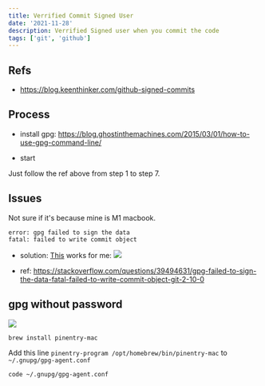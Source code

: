 ```yaml
---
title: Verrified Commit Signed User
date: '2021-11-28'
description: Verrified Signed user when you commit the code
tags: ['git', 'github']
---
```


## Refs
- https://blog.keenthinker.com/github-signed-commits

## Process

- install gpg: https://blog.ghostinthemachines.com/2015/03/01/how-to-use-gpg-command-line/

- start

Just follow the ref above from step 1 to step 7.

## Issues

Not sure if it's because mine is M1 macbook.

```
error: gpg failed to sign the data
fatal: failed to write commit object
```

- solution:
[This](https://stackoverflow.com/questions/41052538/git-error-gpg-failed-to-sign-data/41054093) works for me:
![](https://i.imgur.com/mGUKZa6.png)

- ref: 
https://stackoverflow.com/questions/39494631/gpg-failed-to-sign-the-data-fatal-failed-to-write-commit-object-git-2-10-0


## gpg without password

![](https://i.imgur.com/aNlWnvW.png)

`brew install pinentry-mac` 

Add this line `pinentry-program /opt/homebrew/bin/pinentry-mac` to `~/.gnupg/gpg-agent.conf`

`code ~/.gnupg/gpg-agent.conf`
